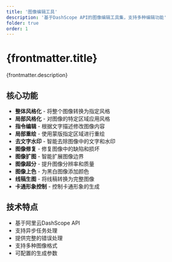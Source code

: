 ```yaml
---
title: '图像编辑工具'
description: '基于DashScope API的图像编辑工具集，支持多种编辑功能'
folder: true
order: 1
---
```


# {frontmatter.title}

{frontmatter.description}

## 核心功能

- **整体风格化** - 将整个图像转换为指定风格
- **局部风格化** - 对图像的特定区域应用风格
- **指令编辑** - 根据文字描述修改图像内容
- **局部重绘** - 使用蒙版指定区域进行重绘
- **去文字水印** - 智能去除图像中的文字和水印
- **图像修复** - 修复图像中的缺陷和损坏
- **图像扩图** - 智能扩展图像边界
- **图像超分** - 提升图像分辨率和质量
- **图像上色** - 为黑白图像添加颜色
- **线稿生图** - 将线稿转换为完整图像
- **卡通形象控制** - 控制卡通形象的生成

## 技术特点

- 基于阿里云DashScope API
- 支持异步任务处理
- 提供完整的错误处理
- 支持多种图像格式
- 可配置的生成参数
